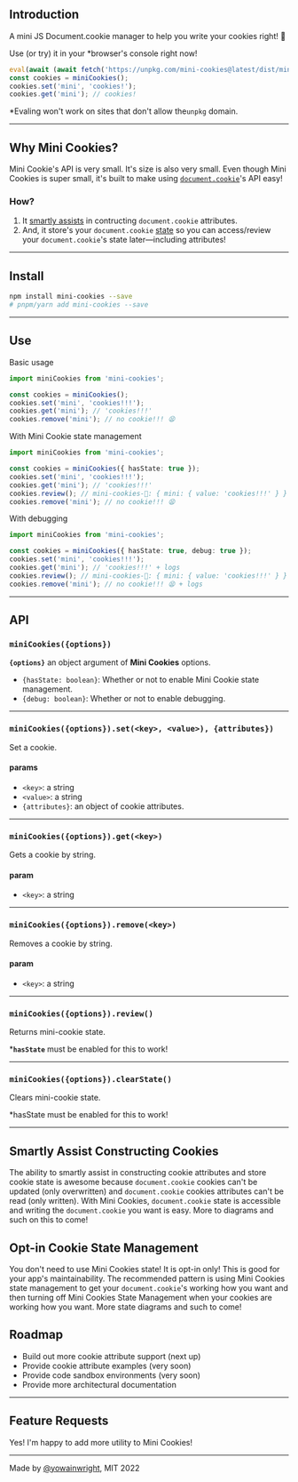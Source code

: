 ## Introduction

A mini JS Document.cookie manager to help you write your cookies right! 🎯

Use (or try) it in your \*browser's console right now!

```js
eval(await (await fetch('https://unpkg.com/mini-cookies@latest/dist/mini-cookies.umd.js')).text())
const cookies = miniCookies();
cookies.set('mini', 'cookies!');
cookies.get('mini'); // cookies!
```

\*Evaling won't work on sites that don't allow the`unpkg` domain.

---

## Why Mini Cookies?

Mini Cookie's API is very small. It's size is also very small.
Even though Mini Cookies is super small, it's built to make using [`document.cookie`](https://developer.mozilla.org/en-US/docs/Web/API/Document/cookie)'s API easy!

### How?

1. It [smartly assists](#smartly-assist-constructing-cookies) in contructing `document.cookie` attributes.
2. And, it store's your `document.cookie` [state](opt-in-cookie-state-management) so you can access/review your `document.cookie`'s state later—including attributes!

---

## Install

```bash
npm install mini-cookies --save
# pnpm/yarn add mini-cookies --save
```

---

## Use

Basic usage

```typescript
import miniCookies from 'mini-cookies';

const cookies = miniCookies();
cookies.set('mini', 'cookies!!!');
cookies.get('mini'); // 'cookies!!!'
cookies.remove('mini'); // no cookie!!! 😫
```

With Mini Cookie state management

```typescript
import miniCookies from 'mini-cookies';

const cookies = miniCookies({ hasState: true });
cookies.set('mini', 'cookies!!!');
cookies.get('mini'); // 'cookies!!!'
cookies.review(); // mini-cookies-🍪: { mini: { value: 'cookies!!!' } }
cookies.remove('mini'); // no cookie!!! 😫
```

With debugging

```typescript
import miniCookies from 'mini-cookies';

const cookies = miniCookies({ hasState: true, debug: true });
cookies.set('mini', 'cookies!!!');
cookies.get('mini'); // 'cookies!!!' + logs
cookies.review(); // mini-cookies-🍪: { mini: { value: 'cookies!!!' } }
cookies.remove('mini'); // no cookie!!! 😫 + logs
```

---

## API

### `miniCookies({options})`

**`{options}`** an object argument of **Mini Cookies** options.

- `{hasState: boolean}`: Whether or not to enable Mini Cookie state management.
- `{debug: boolean}`: Whether or not to enable debugging.

---

### `miniCookies({options}).set(<key>, <value>), {attributes})`

Set a cookie.

#### params

- `<key>`: a string
- `<value>`: a string
- `{attributes}`: an object of cookie attributes.

---

### `miniCookies({options}).get(<key>)`

Gets a cookie by string.

#### param

- `<key>`: a string

---

### `miniCookies({options}).remove(<key>)`

Removes a cookie by string.

#### param

- `<key>`: a string

---

### `miniCookies({options}).review()`

Returns mini-cookie state.

\***`hasState`** must be enabled for this to work!

---

### `miniCookies({options}).clearState()`
Clears mini-cookie state.

*hasState must be enabled for this to work!

---

## Smartly Assist Constructing Cookies

The ability to smartly assist in constructing cookie attributes and store cookie state is awesome because `document.cookie` cookies can't be updated (only overwritten) and `document.cookie` cookies attributes can't be read (only written). With Mini Cookies, `document.cookie` state is accessible and writing the `document.cookie` you want is easy. More to diagrams and such on this to come!

## Opt-in Cookie State Management

You don't need to use Mini Cookies state! It is opt-in only! This is good for your app's maintainability. The recommended pattern is using Mini Cookies state management to get your `document.cookie`'s working how you want and then turning off Mini Cookies State Management when your cookies are working how you want. More state diagrams and such to come!

## Roadmap

- Build out more cookie attribute support (next up)
- Provide cookie attribute examples (very soon)
- Provide code sandbox environments (very soon)
- Provide more architectural documentation

---

## Feature Requests

Yes! I'm happy to add more utility to Mini Cookies!

---

Made by [@yowainwright](https://github.com/yowainwright), MIT 2022
